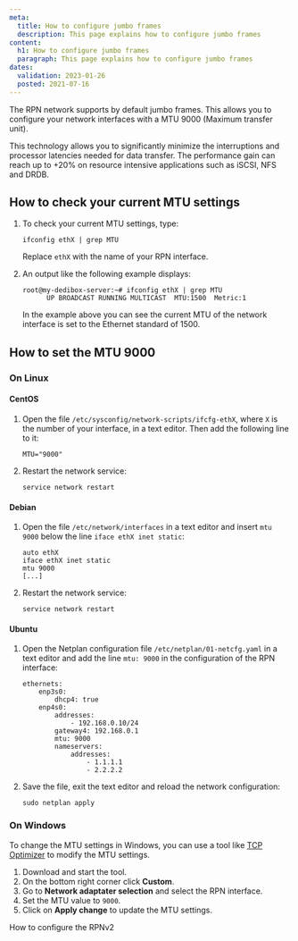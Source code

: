 ```yaml
---
meta:
  title: How to configure jumbo frames
  description: This page explains how to configure jumbo frames
content:
  h1: How to configure jumbo frames
  paragraph: This page explains how to configure jumbo frames
dates:
  validation: 2023-01-26
  posted: 2021-07-16
---
```


The RPN network supports by default jumbo frames. This allows you to configure your network interfaces with a MTU 9000 (Maximum transfer unit).

This technology allows you to significantly minimize the interruptions and processor latencies needed for data transfer. The performance gain can reach up to +20% on resource intensive applications such as iSCSI, NFS and DRDB.

## How to check your current MTU settings

1. To check your current MTU settings, type:

    ```
    ifconfig ethX | grep MTU
    ```

    <Message type="tip">

    Replace `ethX` with the name of your RPN interface.

    </Message>
2. An output like the following example displays: 

    ```
    root@my-dedibox-server:~# ifconfig ethX | grep MTU
          UP BROADCAST RUNNING MULTICAST  MTU:1500  Metric:1
    ```

    In the example above you can see the current MTU of the network interface is set to the Ethernet standard of 1500. 


## How to set the MTU 9000

### On Linux

#### CentOS

1. Open the file `/etc/sysconfig/network-scripts/ifcfg-ethX`, where `X` is the number of your interface, in a text editor. Then add the following line to it:

    ```
    MTU="9000"
    ```
2. Restart the network service:

    ```
    service network restart
    ``` 

#### Debian

1. Open the file `/etc/network/interfaces` in a text editor and insert `mtu 9000` below the line `iface ethX inet static`:

    ```
    auto ethX
    iface ethX inet static
    mtu 9000
    [...]
    ``` 
2. Restart the network service:

    ```
    service network restart
    ```

#### Ubuntu

1. Open the Netplan configuration file `/etc/netplan/01-netcfg.yaml` in a text editor and add the line `mtu: 9000` in the configuration of the RPN interface:

    ```
    ethernets:
        enp3s0:
            dhcp4: true
        enp4s0:
            addresses:
                - 192.168.0.10/24
            gateway4: 192.168.0.1
            mtu: 9000
            nameservers:
                addresses:
                    - 1.1.1.1
                    - 2.2.2.2
    ```
2. Save the file, exit the text editor and reload the network configuration: 

    ```
    sudo netplan apply
    ```

### On Windows

To change the MTU settings in Windows, you can use a tool like [TCP Optimizer](http://www.clubic.com/telecharger-fiche305576-tcp-optimizer.html) to modify the MTU settings.

1. Download and start the tool.
2. On the bottom right corner click **Custom**.
3. Go to **Network adaptater selection** and select the RPN interface.
4. Set the MTU value to `9000`.
5. Click on **Apply change** to update the MTU settings.

<Navigation title="See Also">
  <NextButton to="/dedibox-network/rpn/how-to/configure-rpnv2/">How to configure the RPNv2</NextButton>
</Navigation>
